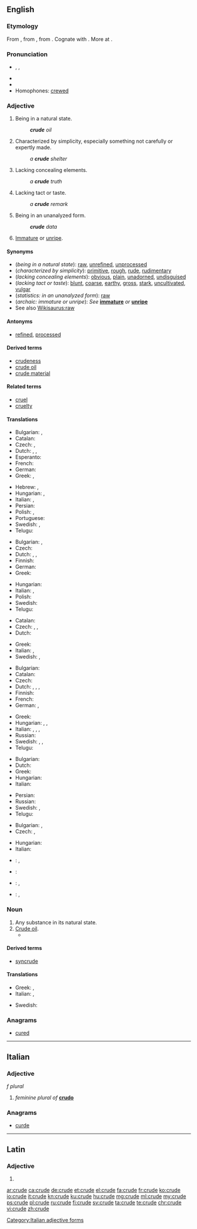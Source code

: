 ==English==
{{wikipedia|dab=crude}}

===Etymology===
From {{etyl|enm|en}} {{term|crude|lang=enm}}, from {{etyl|la|en}} {{term/t|la|crūdus||raw, bloody, uncooked, undigested, crude}}, from {{etyl|ine-pro|en}} {{term/t|ine-pro|*krewa-||raw meat, fresh blood}}. Cognate with {{etyl|ang|-}} {{term/t|ang|hrēaw||raw, uncooked}}. More at {{l|en|raw}}.

===Pronunciation===
* {{enPR|kro͞od}}, {{IPA|/kɹuːd/}}, {{X-SAMPA|/kru:d/}}
* {{audio|En-us-crude.ogg|Audio (US)}}
* {{rhymes|uːd}}
* Homophones: [[crewed]]

===Adjective===
{{en-adj|er}}

# Being in a natural state.
#: '''''crude''' oil''
# Characterized by simplicity, especially something not carefully or expertly made.
#: ''a '''crude''' shelter''
# Lacking concealing elements.
#: ''a '''crude''' truth''
# Lacking tact or taste.
#: ''a '''crude''' remark''
# {{context|statistics|lang=en}} Being in an unanalyzed form.
#: '''''crude''' data''
# {{context|archaic|lang=en}} [[immature|Immature]] or [[unripe]].

====Synonyms====
* (''being in a natural state''): [[raw]], [[unrefined]], [[unprocessed]]
* (''characterized by simplicity''): [[primitive]], [[rough]], [[rude]], [[rudimentary]]
* (''lacking concealing elements''): [[obvious]], [[plain]], [[unadorned]], [[undisguised]]
* (''lacking tact or taste''): [[blunt]], [[coarse]], [[earthy]], [[gross]], [[stark]], [[uncultivated]], [[vulgar]]
* (''statistics: in an unanalyzed form''): [[raw]]
* (''archaic: immature or unripe''): ''See'' '''[[immature]]''' ''or'' '''[[unripe]]'''
* See also [[Wikisaurus:raw]]

====Antonyms====
* {{sense|being in a natural state}} [[refined]], [[processed]]

====Derived terms====
* [[crudeness]]
* [[crude oil]]
* [[crude material]]

====Related terms====
* [[cruel]]
* [[cruelty]]

====Translations====
{{trans-top|being in a natural state}}
* Bulgarian: {{t+|bg|суров}}, {{t+|bg|необработен}}
* Catalan: {{t-|ca|cru}}
* Czech: {{t-|cs|surový|m}}, {{t+|cs|syrový|m}}
* Dutch: {{t+|nl|ruw}}, {{t-|nl|onbewerkt}}, {{t-|nl|ongeraffineerd}}
* Esperanto: {{t-|eo|kruda}}
* French: {{t+|fr|cru}}
* German: {{t+|de|roh}}
* Greek: {{t+|el|ακατέργαστος|m}}, {{t+|el|ανεπεξέργαστος|m}}
{{trans-mid}}
* Hebrew: {{t-|he|גולמי|m|tr=golmy|sc=Hebr}}, {{t-|he|גולמית|f|tr=golmyt|sc=Hebr}}
* Hungarian: {{t+|hu|nyers}}, {{t-|hu|finomítatlan}}
* Italian: {{t-|it|greggio|m}}, {{t+|it|grezzo}}
* Persian: {{t+|fa|خام|tr=xâm|sc=fa-Arab}}
* Polish: {{t+|pl|surowy|m}}, {{t-|pl|nieoczyszczony|m}}
* Portuguese: {{t+|pt|cru}}
* Swedish: {{t+|sv|rå}}, {{t+|sv|grov}}
* Telugu: {{t+|te|ముడి|tr=muDi|sc=Telu}}
{{trans-bottom}}

{{trans-top|characterized by simplicity}}
* Bulgarian: {{t+|bg|прост}}, {{t+|bg|груб}}
* Czech: {{t+|cs|prostý}}
* Dutch: {{t-|nl|onafgewerkt}}, {{t+|nl|rudimentair}}, {{t+|nl|primitief}}
* Finnish: {{t+|fi|yksinkertainen}}
* German: {{t-|de|unfertig}}
* Greek: {{t+|el|αδρός}}
{{trans-mid}}
* Hungarian: {{t+|hu|kezdetleges}}
* Italian: {{t+|it|rustico}}, {{t-|it|raffazzonato}}
* Polish: {{t+|pl|prymitywny|m}}
* Swedish: {{t+|sv|enkel}}
* Telugu: {{t+|te|ముతక|tr=mutaka|sc=Telu}}
{{trans-bottom}}

{{trans-top|lacking concealing elements}}
* Catalan: {{t-|ca|cru}}
* Czech: {{t+|cs|zřejmý}}, {{t-|cs|evidentní}}, {{t+|cs|jasný}}
* Dutch: {{t+|nl|naakt}}
{{trans-mid}}
* Greek: {{t+|el|χονδροειδής}}
* Italian: {{t+|it|ovvio}}, {{t+|it|crudo}}
* Swedish: {{t-|sv|ohöljd}}, {{t+|sv|oförblommerad}}
{{trans-bottom}}

{{trans-top|lacking tact or taste}}
* Bulgarian: {{t+|bg|груб}}
* Catalan: {{t-|ca|groller}}
* Czech: {{t-|cs|neomalený|m}}
* Dutch: {{t+|nl|ruw}}, {{t+|nl|grof}}, {{t-|nl|smakeloos}}, {{t+|nl|vulgair}}
* Finnish: {{t+|fi|karkea}}
* French: {{t+|fr|vulgaire|m|f}}
* German: {{t+|de|roh}}, {{t+|de|grob}}
{{trans-mid}}
* Greek: {{t+|el|άξεστος|m}}
* Hungarian: {{t+|hu|durva}}, {{t+|hu|faragatlan}}, {{t+|hu|nyers}}
* Italian: {{t+|it|volgare|m|f}}, {{t+|it|crudo}}, {{t+|it|semplice}}, {{t+|it|grezzo}}
* Russian: {{t+|ru|грубый}}
* Swedish: {{t+|sv|grov}}, {{t+|sv|plump}}, {{t-|sv|oborstad}}
* Telugu: {{t+|te|నాటు|tr=naaTu|sc=Telu}}
{{trans-bottom}}

{{trans-top|statistics: in an unanalyzed form}}
* Bulgarian: {{t+|bg|суров}}
* Dutch: {{t+|nl|ruw}}
* Greek: {{t+|el|ανεπεξέργαστος|m|sc=Grek}}
* Hungarian: {{t+|hu|nyers}}
* Italian: {{t-|it|raffazzonato}}
{{trans-mid}}
* Persian: {{t+|fa|خام|tr=xâm|sc=fa-Arab}}
* Russian: {{t-|ru|необработанный|sc=Cyrl}}
* Swedish: {{t-|sv|obearbetad}}, {{t+|sv|rå}}
* Telugu: {{t+|te|ముడి|tr=muDi|sc=Telu}}
{{trans-bottom}}

{{trans-top|immature or unripe (see [[immature]] or [[unripe]])}}
* Bulgarian: {{t+|bg|незрял}}, {{t+|bg|неузрял}}
* Czech: {{t-|cs|nedozrálý|m}}, {{t-|cs|nezralý|m}}
{{trans-mid}}
* Hungarian: {{t+|hu|éretlen}}
* Italian: {{t+|it|acerbo}}
{{trans-bottom}}

{{checktrans-top}}
* {{ttbc|eo}}: {{t-|eo|kruda petrolo}}, {{t-|eo|nafto}}
* {{ttbc|id}}: {{t+|id|mentah}}
{{trans-mid}}
* {{ttbc|es}}: {{qualifier|1}} {{t+|es|crudo}}, {{qualifier|2}} {{t-|es|rudimentario}}
* {{ttbc|it}}: {{qualifier|1,2}} {{t-|it|greggio, grezzo}}, {{qualifier|3,4}} {{t+|it|crudo}}
{{trans-bottom}}

===Noun===
{{en-noun}}

# Any substance in its natural state.
# [[crude oil|Crude oil]].
#* {{quote-magazine|date=2013-08-03|volume=408|issue=8847|magazine={{w|The Economist}}
|title=[http://www.economist.com/news/leaders/21582516-worlds-thirst-oil-could-be-nearing-peak-bad-news-producers-excellent Yesterday’s fuel]
|passage=The dawn of the oil age was fairly recent. Although the stuff was used to waterproof boats in the Middle East 6,000 years ago, extracting it in earnest began only in 1859 after an oil strike in Pennsylvania. The first barrels of '''crude''' fetched $18 (around $450 at today’s prices).}}

====Derived terms====
* [[syncrude]]

====Translations====
{{trans-top|any substance in its natural state}}
* Greek: {{t+|el|ακατέργαστος|m}}, {{t+|el|αργός|m}}
* Italian: {{t-|it|greggio|m}}, {{t+|it|grezzo|m}}
{{trans-mid}}
* Swedish: {{t-|sv|råämne|n}}
{{trans-bottom}}

===Anagrams===
* [[cured#English|cured]]

----

==Italian==

===Adjective===
{{head|it}} ''f plural''

# ''feminine plural of'' '''[[crudo#Italian|crudo]]'''

===Anagrams===
* [[curde#Italian|curde]]

[[Category:Italian adjective forms]]

----

==Latin==

===Adjective===
{{la-adj-form|crūde}}

# {{inflection of|crūdus||voc|m|s|lang=la}}

[[ar:crude]]
[[ca:crude]]
[[de:crude]]
[[et:crude]]
[[el:crude]]
[[fa:crude]]
[[fr:crude]]
[[ko:crude]]
[[io:crude]]
[[it:crude]]
[[kn:crude]]
[[ku:crude]]
[[hu:crude]]
[[mg:crude]]
[[ml:crude]]
[[my:crude]]
[[ps:crude]]
[[pl:crude]]
[[ru:crude]]
[[fi:crude]]
[[sv:crude]]
[[ta:crude]]
[[te:crude]]
[[chr:crude]]
[[vi:crude]]
[[zh:crude]]